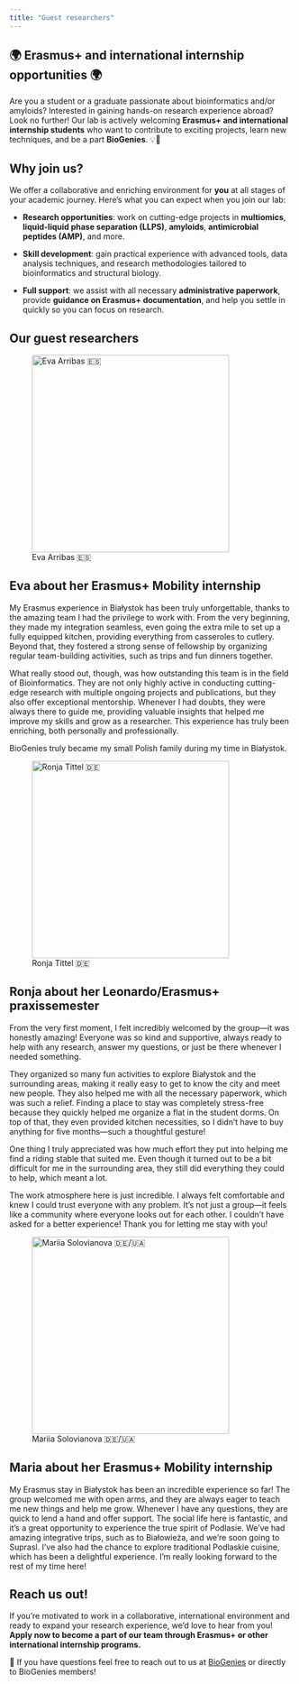 ```yaml
---
title: "Guest researchers"
---
```


## 🌍 Erasmus+ and international internship opportunities 🌍

Are you a student or a graduate passionate about bioinformatics and/or amyloids? Interested in gaining hands-on research experience abroad? Look no further! Our lab is actively welcoming **Erasmus+ and international internship students** who want to contribute to exciting projects, learn new techniques, and be a part **BioGenies**. 💡🔬

## Why join us?

We offer a collaborative and enriching environment for **you** at all stages of your academic journey. Here’s what you can expect when you join our lab:

-   **Research opportunities**: work on cutting-edge projects in **multiomics**, **liquid-liquid phase separation (LLPS)**, **amyloids**, **antimicrobial peptides (AMP)**, and more.

-   **Skill development**: gain practical experience with advanced tools, data analysis techniques, and research methodologies tailored to bioinformatics and structural biology.

-   **Full support**: we assist with all necessary **administrative paperwork**, provide **guidance on Erasmus+ documentation**, and help you settle in quickly so you can focus on research.

## Our guest researchers

:::: {.grid}
:::: {.g-col-3}
![Eva Arribas 🇪🇸](fig/ppl/ea.png "Eva Arribas"){fig-align="left" width="350"}
::::
:::: {.g-col-9}
::: callout-note
## Eva about her Erasmus+ Mobility internship
My Erasmus experience in Białystok has been truly unforgettable, thanks to the amazing team I had the privilege to work with. From the very beginning, they made my integration seamless, even going the extra mile to set up a fully equipped kitchen, providing everything from casseroles to cutlery. Beyond that, they fostered a strong sense of fellowship by organizing regular team-building activities, such as trips and fun dinners together.

What really stood out, though, was how outstanding this team is in the field of Bioinformatics. They are not only highly active in conducting cutting-edge research with multiple ongoing projects and publications, but they also offer exceptional mentorship. Whenever I had doubts, they were always there to guide me, providing valuable insights that helped me improve my skills and grow as a researcher. This experience has truly been enriching, both personally and professionally.

BioGenies truly became my small Polish family during my time in Białystok.
:::
::::
::::


:::: {.grid}
:::: {.g-col-3}
![Ronja Tittel 🇩🇪](fig/ppl/rt.jpg "Ronja Tittel"){fig-align="left" width="350"}
::::
:::: {.g-col-9}
::: callout-note
## Ronja about her Leonardo/Erasmus+ praxissemester
From the very first moment, I felt incredibly welcomed by the group—it was honestly amazing! Everyone was so kind and supportive, always ready to help with any research, answer my questions, or just be there whenever I needed something.

They organized so many fun activities to explore Białystok and the surrounding areas, making it really easy to get to know the city and meet new people. They also helped me with all the necessary paperwork, which was such a relief. Finding a place to stay was completely stress-free because they quickly helped me organize a flat in the student dorms. On top of that, they even provided kitchen necessities, so I didn’t have to buy anything for five months—such a thoughtful gesture!

One thing I truly appreciated was how much effort they put into helping me find a riding stable that suited me. Even though it turned out to be a bit difficult for me in the surrounding area, they still did everything they could to help, which meant a lot.

The work atmosphere here is just incredible. I always felt comfortable and knew I could trust everyone with any problem. It’s not just a group—it feels like a community where everyone looks out for each other. I couldn’t have asked for a better experience! Thank you for letting me stay with you!
:::
::::
::::


:::: {.grid}
:::: {.g-col-3}
![Mariia Solovianova 🇩🇪/🇺🇦](fig/ppl/ms.jpeg "Mariia Solovianova"){fig-align="left" width="350"}
::::
:::: {.g-col-9}
::: callout-note
## Maria about her Erasmus+ Mobility internship
My Erasmus stay in Białystok has been an incredible experience so far! The group welcomed me with open arms, and they are always eager to teach me new things and help me grow. Whenever I have any questions, they are quick to lend a hand and offer support. The social life here is fantastic, and it’s a great opportunity to experience the true spirit of Podlasie. We’ve had amazing integrative trips, such as to Białowieża, and we’re soon going to Suprasl. I’ve also had the chance to explore traditional Podlaskie cuisine, which has been a delightful experience. I’m really looking forward to the rest of my time here!
:::
::::
::::

## Reach us out!

If you’re motivated to work in a collaborative, international environment and ready to expand your research experience, we’d love to hear from you! **Apply now to become a part of our team through Erasmus+ or other international internship programs.**

📧 If you have questions feel free to reach out to us at [BioGenies](mailto:biogenies@umb.edu.pl) or directly to BioGenies members!
